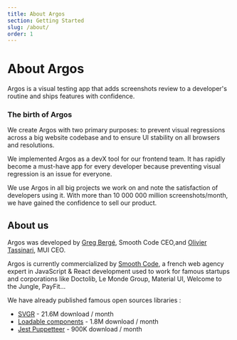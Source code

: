 ```yaml
---
title: About Argos
section: Getting Started
slug: /about/
order: 1
---
```


# About Argos

Argos is a visual testing app that adds screenshots review to a developer's routine and ships features with confidence.

### The birth of Argos

We create Argos with two primary purposes: to prevent visual regressions across a big website codebase and to ensure UI stability on all browsers and resolutions.

We implemented Argos as a devX tool for our frontend team. It has rapidly become a must-have app for every developer because preventing visual regression is an issue for everyone.

We use Argos in all big projects we work on and note the satisfaction of developers using it. With more than 10 000 000 million screenshots/month, we have gained the confidence to sell our product.

## About us

Argos was developed by [Greg Bergé](https://twitter.com/neoziro), Smooth Code CEO,and [Olivier Tassinari](https://twitter.com/olivtassinari), MUI CEO.

Argos is currently commercialized by [Smooth Code](https://www.smooth-code.com/), a french web agency expert in JavaScript & React development used to work for famous startups and corporations like Doctolib, Le Monde Group, Material UI, Welcome to the Jungle, PayFit...

We have already published famous open sources libraries :

- [SVGR](https://react-svgr.com/) - 21.6M download / month
- [Loadable components](https://github.com/gregberge/loadable-components) - 1.8M download / month
- [Jest Puppetteer](https://github.com/smooth-code/jest-puppeteer) - 900K download / month
